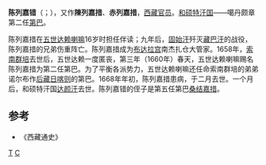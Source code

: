 '''陈列嘉错'''（{{Bo|z=འཕྲིན་ལས་གྱ་མཙོ་|w='Phrin-las rgya mtso|t=Trinley Gyatso}}；{{bd|?||1668年||catIdx=T}}），又作'''陳列嘉措'''、'''赤列嘉措'''，[[西藏|西藏]][[官员|官员]]。[[和硕特汗国|和硕特汗国]]——噶丹颇章第二任[[第巴|第巴]]。

陈列嘉措在[[五世达赖喇嘛|五世达赖喇嘛]]16岁时担任伴读；九年后，[[固始汗|固始汗]]歼灭[[藏巴汗|藏巴汗]]的战役，陈列嘉措的兄弟伤重阵亡。陈列嘉措成为[[布达拉宫|布达拉宫]]南杰扎仓大管家。1658年，[[索南群培|索南群培]]去世后，五世达赖一度匿丧，第三年（1660年）春天，五世达赖喇嘛赐名陈列嘉措为第二任第巴。为了平衡各派势力，五世达赖喇嘛还任命索南群培的弟弟诺尔布作[[后藏|后藏]][[日喀则|日喀则]]的第巴。1668年年初，陈列嘉措患病，于二月去世。一个月后，和硕特汗国[[达延鄂齐尔汗|达颜汗]]去世。陈列嘉错的侄子是第五任第巴[[桑结嘉措|桑结嘉措]]。

{{start box}}
{{s-before|[[索南群培|索南群培]]}}
{{s-title|[[第巴|第巴]]|1660年—1668年}}
{{s-after|[[罗桑图道|罗桑图道]]}}
{{end box}}

==参考==
*《西藏通史》

[[Category:西藏古代人物|T]]
[[Category:藏族人|C]]